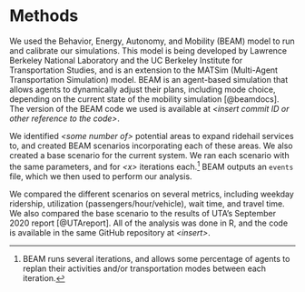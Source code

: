 Methods
================================================================================

We used the Behavior, Energy, Autonomy, and Mobility (BEAM) model to run and calibrate our simulations.
This model is being developed by Lawrence Berkeley National Laboratory and the UC Berkeley Institute for Transportation Studies, and is an extension to the MATSim (Multi-Agent Transportation Simulation) model.
BEAM is an agent-based simulation that allows agents to dynamically adjust their plans, including mode choice, depending on the current state of the mobility simulation [@beamdocs].
The version of the BEAM code we used is available at *\<insert commit ID or other reference to the code\>*.

We identified *\<some number of\>* potential areas to expand ridehail services to, and created BEAM scenarios incorporating each of these areas.
We also created a base scenario for the current system.
We ran each scenario with the same parameters, and for *\<x\>* iterations each.^[BEAM runs several iterations, and allows some percentage of agents to replan their activities and/or transportation modes between each iteration.]
BEAM outputs an `events` file, which we then used to perform our analysis.

We compared the different scenarios on several metrics, including weekday ridership, utilization (passengers/hour/vehicle), wait time, and travel time.
We also compared the base scenario to the results of UTA's September 2020 report [@UTAreport].
All of the analysis was done in R, and the code is available in the same GitHub repository at *\<insert\>*.